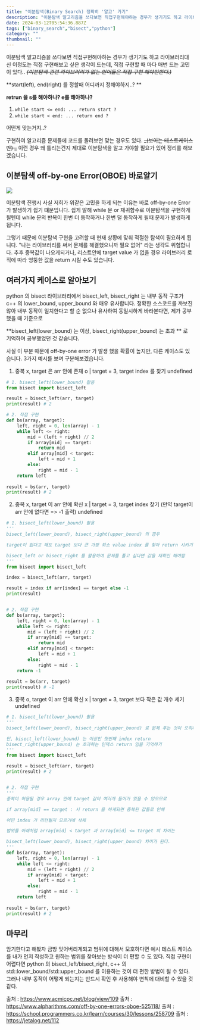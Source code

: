 ```yaml
---
title: "이분탐색(Binary Search) 정확히 '알고' 가기"
description: "이분탐색 알고리즘을 쓰다보면 직접구현해야하는 경우가 생기기도 하고 라이브러리대신 이정도는 직접 구현해보고 싶은 생각이 드는데, 직접 구현할 때 마다 매번 드는 고민이 있다.. (이분탐색 관련 라이브러리가 없는 언어들은 직접 구현 해야만한다.)  start(left)"
date: 2024-03-12T05:54:36.887Z
tags: ["binary_search","bisect","python"]
category: ""
thumbnail: ""
---
```

이분탐색 알고리즘을 쓰다보면 직접구현해야하는 경우가 생기기도 하고 라이브러리대신 이정도는 직접 구현해보고 싶은 생각이 드는데, 직접 구현할 때 마다 매번 드는 고민이 있다.. _~~(이분탐색 관련 라이브러리가 없는 언어들은 직접 구현 해야만한다.)~~_

**start(left), end(right) 를 정할때 어디까지 정해야하지..? **

**retrun 을 s를 해야하나? e를 해야하나?**

1. `while start <= end: ... return start ?`
2. `while start < end: ... return end ?`

어떤게 맞는거지..? 

구현하여 알고리즘 문제들에 코드를 돌려보면 맞는 경우도 있다. ~~_(보이는 테스트케이스만)
_~~
이런 경우 왜 틀리는건지 제대로 이분탐색을 알고 가야할 필요가 있어 정리를 해보겠습니다.


## 이분탐색 off-by-one Error(OBOE) 바로알기

![](/images/19645569-ad4e-4352-a07d-6c9e1bee6b15-image.png)


이분탐색 진행시 사실 저희가 위같은 고민을 하게 되는 이유는 바로 off-by-one Error 가 발생하기 쉽기 떄문입니다. 쉽게 말해 while 문 or 재귀함수로 이분탐색을 구현하게 될텐데 while 문의 반복이 한번 더 동작하거나 한번 덜 동작하게 될때 문제가 발생하게 됩니다. 

그렇기 때문에 이분탐색 구현을 고려할 때 현재 상황에 맞춰 적절한 탐색이 필요하게 됩니다. "나는 라이브러리를 써서 문제를 해결했으니까 필요 없어" 라는 생각도 위험합니다. 추후 중복값이 나오게되거나, 리스트안에 target value 가 없을 경우 라이브러리 로직에 따라 엉뚱한 값을 return 시킬 수도 있습니다.

## 여러가지 케이스로 알아보기
python 의 bisect 라이브러리에서 bisect_left, bisect_right 는 내부 동작 구조가 c++ 의 lower_bound, upper_bound 와 매우 유사합니다. 정확한 소스코드를 까보진 않아 내부 동작이 일치한다고 할 순 없으나 유사하여 동일시하게 바라본다면, 제가 공부했을 때 기준으로

**bisect_left(lower_bound) 는 이상, bisect_right(upper_bound) 는 초과 ** 로 기억하며 공부했었던 것 같습니다.

사실 이 부분 때문에 off-by-one error 가 발생 했을 확률이 높지만, 다른 케이스도 있습니다. 3가지 예시를 보며 구분해보겠습니다.

1. 중복 x, target 은 arr 안에 존재 o |  target = 3, target index 를 찾기
undefined


```python title="bisect_problem.py"
# 1. bisect_left(lower_bound) 활용
from bisect import bisect_left

result = bisect_left(arr, target)
print(result) # 2

# 2. 직접 구현
def bs(array, target):
	left, right = 0, len(array) - 1
    while left <= right:
    	mid = (left + right) // 2
        if array[mid] == target:
        	return mid
        elif array[mid] < target:
        	left = mid + 1
        else:
        	right = mid - 1
	return left
    
result = bs(arr, target)
print(result) # 2

```

2. 중복 x, target 이 arr 안에 확신 x | target = 3, target index 찾기
(만약 target이 arr 안에 없다면 => -1 출력)
undefined

```python
# 1. bisect_left(lower_bound) 활용
'''
bisect_left(lower_bound), bisect_right(upper_bound) 의 경우 

target이 없다고 해도 target 보다 큰 가장 최소 value index 를 찾아 return 시키기 때문에

bisect_left or bisect_right 를 활용하여 문제를 풀고 싶다면 값을 재확인 해야함
'''
from bisect import bisect_left

index = bisect_left(arr, target)

result = index if arr[index] == target else -1
print(result)


# 2. 직접 구현
def bs(array, target):
	left, right = 0, len(array) - 1
    while left <= right:
    	mid = (left + right) // 2
        if array[mid] == target:
        	return mid
        elif array[mid] < target:
        	left = mid + 1
        else:
        	right = mid - 1
	return -1
    
result = bs(arr, target)
print(result) # -1

```


3. 중복 o, target 이 arr 안에 확신 x | target = 3, target 보다 작은 값 개수 세기
undefined

```python
# 1. bisect_left(lower_bound) 활용
'''
bisect_left(lower_bound), bisect_right(upper_bound) 로 문제 푸는 것이 오히려 효과적인 case

단, bisect_left(lower_bound) 는 이상인 첫번째 index return
bisect_right(upper_bound) 는 초과하는 인덱스 return 임을 기억하기
'''
from bisect import bisect_left

result = bisect_left(arr, target)
print(result) # 2


# 2. 직접 구현
'''
중복이 허용될 경우 array 안에 target 값이 여러개 들어가 있을 수 있으므로 

if array[mid] == target : 시 return 을 하게되면 중복된 값들로 인해

어떤 index 가 리턴될지 모르기에 삭제

범위를 아래처럼 array[mid] < target 과 array[mid] <= target 의 차이는 

bisect_left(lower_bound), bisect_right(upper_bound) 차이가 된다.
'''
def bs(array, target):
	left, right = 0, len(array) - 1
    while left <= right:
    	mid = (left + right) // 2
        if array[mid] < target:
        	left = mid + 1
        else:
        	right = mid - 1
	return left
    
result = bs(arr, target)
print(result) # 2

```

## 마무리
암기한다고 해봤자 금방 잊어버리게되고 범위에 대해서 모호하다면 예시 테스트 케이스를 내가 먼저 작성하고 원하는 범위를 찾아보는 방식이 더 편할 수 도 있다. 직접 구현이 어렵다면 python 의 bisect_left/bisect_right, c++ 의 std::lower_bound/std::upper_bound 를 이용하는 것이 더 편한 방법이 될 수 있다. 그러나 내부 동작이 어떻게 되는지는 반드시 확인 후 사용해야 변칙에 대비할 수 있을 것 같다.


출처 : https://www.acmicpc.net/blog/view/109
출처 : https://www.alpharithms.com/off-by-one-errors-oboe-525118/
출처 : https://school.programmers.co.kr/learn/courses/30/lessons/258709
출처 : https://jetalog.net/112



